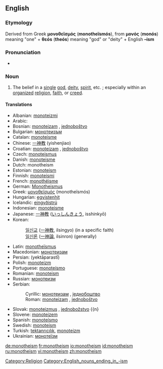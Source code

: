 ==English==

===Etymology===
Derived from Greek '''μονοθεϊσμός''' ('''monotheïsmós'''), from '''μονός''' ('''monós''') meaning "one" + '''θεós''' ('''theós''') meaning "god" or "deity" + English '''–ism'''

===Pronunciation===
*{{audio|en-us-monotheism.ogg|Audio (US)}}

===Noun===
{{en-noun}}
# The belief in a [[single]] [[god]], [[deity]], [[spirit]], etc. ; especially within an [[organize]]d [[religion]], [[faith]], or [[creed]].

====Translations====
{{top}}
*Albanian: [[monoteizmi]]
*Arabic: {{ARchar|[[توحيدية]]}}
*Bosnian: [[monoteizam]] {{m}}, [[jednoboštvo]] {{n}}
*Bulgarian: [[монотеизъм]] {{m}}
*Catalan: [[monoteisme]]
*Chinese: [[一神教]] (yishenjiao)
*Croatian: [[monoteizam]] {{m}}, [[jednoboštvo]] {{n}}
*Czech: [[monoteismus]] {{m}}
*Danish: [[monoteisme]]
*Dutch: monotheism
*Estonian: [[monoteism]]
*Finnish: [[monoteismi]]
*French: [[monothéisme]] {{m}}
*German: [[Monotheismus]] {{m}}
*Greek: [[μονοθεϊσμός]] (monotheïsmós)
*Hungarian: [[egyistenhit]]
*Icelandic: [[eingyðistrú]]
*Indonesian: [[monoteisme]]
*Japanese: [[一神教]] ([[いっしんきょう]], isshinkyō)
*Korean: 
*:[[일신교]] ([[一神教]], ilsingyo) (in a specific faith)
*:[[일신론]] ([[一神論]], ilsinron) (generally)
{{mid}}
*Latin: [[monotheïsmus]] {{m}}
*Macedonian: [[монотеизам]] {{m}}
*Persian: {{FAchar|[[یکتاپرستی]]}} (yektāparastī)
*Polish: [[monoteizm]] {{m}}
*Portuguese: [[monoteísmo]] {{m}}
*Romanian: [[monoteism]]
*Russian: [[монотеизм]] {{m}}
*Serbian:
*:Cyrillic: [[монотеизам]] {{m}}, [[једнобоштво]] {{n}}
*:Roman: [[monoteizam]] {{m}}, [[jednoboštvo]] {{n}}
*Slovak: [[monoteizmus]] {{m}}, [[jednobožstvo]] {{n}
*Slovene: [[monoteizem]] {{m}}
*Spanish: [[monoteísmo]] {{m}}
*Swedish: [[monoteism]]
*Turkish: [[tektanrıcılık]], [[monoteizm]]
*Ukrainian: [[монотеїзм]] {{m}}
{{bottom}}

[[Category:Religion]]
[[Category:English_nouns_ending_in_-ism]]
[[de:monotheism]]
[[fr:monotheism]]
[[io:monotheism]]
[[id:monotheism]]
[[ru:monotheism]]
[[vi:monotheism]]
[[zh:monotheism]]